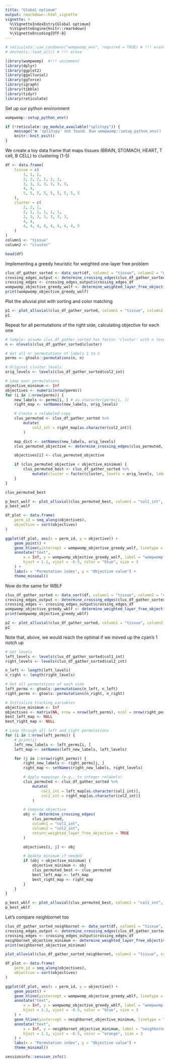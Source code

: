 ```yaml
---
title: "Global optimum"
output: rmarkdown::html_vignette
vignette: >
  %\VignetteIndexEntry{Global optimum}
  %\VignetteEngine{knitr::rmarkdown}
  %\VignetteEncoding{UTF-8}
---
```


```r
# reticulate::use_condaenv("wompwomp_env", required = TRUE) # !!! erase
# devtools::load_all() # !!! erase

library(wompwomp)  #!!! uncomment
library(dplyr)
library(ggplot2)
library(ggalluvial)
library(ggforce)
library(igraph)
library(tibble)
library(tidyr)
library(reticulate)
```

Set up our python environment
```r
wompwomp::setup_python_env()
```

```r
if (!reticulate::py_module_available("splitspy")) {
    message("❌ 'splitspy' not found. Run wompwomp::setup_python_env() and restart R.")
    knitr::knit_exit()
}
```

We create a toy data frame that maps tissues (BRAIN, STOMACH, HEART, T cell, B CELL) to clustering (1-5)
```r
df <- data.frame(
    tissue = c(
        1, 1, 1,
        2, 2, 2, 2, 2, 2,
        3, 3, 3, 3, 3, 3, 3,
        4, 4,
        5, 5, 5, 5, 5, 5, 5, 5, 5
    ),
    cluster = c(
        2, 2, 1,
        2, 1, 1, 1, 1, 1,
        2, 3, 3, 3, 3, 3, 3,
        4, 4,
        4, 4, 4, 4, 4, 4, 4, 4, 5
    )
)
column1 <- "tissue"
column2 <- "cluster"

head(df)
```

Implementing a greedy heuristic for weighted one-layer free problem
```r
clus_df_gather_sorted <- data_sort(df, column1 = "tissue", column2 = "cluster", sorting_algorithm = "greedy_WOLF", fixed_column = "tissue")
crossing_edges_output <- determine_crossing_edges(clus_df_gather_sorted, column1 = "col1_int", column2 = "col2_int")
crossing_edges <- crossing_edges_output$crossing_edges_df
wompwomp_objective_greedy_wolf <- determine_weighted_layer_free_objective(crossing_edges)
print(wompwomp_objective_greedy_wolf)
```

Plot the alluvial plot with sorting and color matching
```r
p1 <- plot_alluvial(clus_df_gather_sorted, column1 = "tissue", column2 = "cluster", column_weights = "value", sorting_algorithm = "greedy_WOLF", fixed_column = "tissue", color_bands = TRUE)
p1
```

Repeat for all permutations of the right side, calculating objective for each one
```r
# Sample: assume clus_df_gather_sorted has factor 'cluster' with n levels
n <- nlevels(clus_df_gather_sorted$cluster)

# Get all n! permutations of labels 1 to n
perms <- gtools::permutations(n, n)

# Original cluster levels
orig_levels <- levels(clus_df_gather_sorted$col2_int)

# Loop over permutations
objective_minimum <- Inf
objectives <- numeric(nrow(perms))
for (i in 1:nrow(perms)) {
    new_labels <- perms[i, ] # as.character(perms[i, ])
    right_map <- setNames(new_labels, orig_levels)

    # Create a relabeled copy
    clus_permuted <- clus_df_gather_sorted %>%
        mutate(
            col2_int = right_map[as.character(col2_int)]
        )

    map_dict <- setNames(new_labels, orig_levels)
    clus_permuted_objective <- determine_crossing_edges(clus_permuted, column1 = "col1_int", column2 = "col2_int", return_weighted_layer_free_objective = TRUE)

    objectives[i] <- clus_permuted_objective

    if (clus_permuted_objective < objective_minimum) {
        clus_permuted_best <- clus_df_gather_sorted %>%
            mutate(cluster = factor(cluster, levels = orig_levels, labels = new_labels))
    }
}
```

```r
clus_permuted_best
```


```r
p_best_wolf <- plot_alluvial(clus_permuted_best, column1 = "col1_int", column2 = "col2_int", column_weights = "value", sorting_algorithm = "None", color_bands = TRUE)
p_best_wolf
```


```r
df_plot <- data.frame(
    perm_id = seq_along(objectives),
    objective = sort(objectives)
)

ggplot(df_plot, aes(x = perm_id, y = objective)) +
    geom_point() +
    geom_hline(yintercept = wompwomp_objective_greedy_wolf, linetype = "dashed", color = "blue") +
    annotate("text",
        x = Inf, y = wompwomp_objective_greedy_wolf, label = "wompwomp objective",
        hjust = 1.1, vjust = -0.5, color = "blue", size = 3
    ) +
    labs(x = "Permutation index", y = "Objective value") +
    theme_minimal()
```

Now do the same for WBLF
```r
clus_df_gather_sorted <- data_sort(df, column1 = "tissue", column2 = "cluster", sorting_algorithm = "greedy_WBLF", random_initializations = 10)
crossing_edges_output <- determine_crossing_edges(clus_df_gather_sorted, column1 = "col1_int", column2 = "col2_int")
crossing_edges <- crossing_edges_output$crossing_edges_df
wompwomp_objective_greedy_wblf <- determine_weighted_layer_free_objective(crossing_edges)
print(wompwomp_objective_greedy_wblf)
```

```r
p2 <- plot_alluvial(clus_df_gather_sorted, column1 = "tissue", column2 = "cluster", column_weights = "value", sorting_algorithm = "greedy_WBLF", color_bands = TRUE)
p2
```

Note that, above, we would reach the optimal if we moved up the cyan's 1 notch up

```r
# Get levels
left_levels <- levels(clus_df_gather_sorted$col1_int)
right_levels <- levels(clus_df_gather_sorted$col2_int)

n_left <- length(left_levels)
n_right <- length(right_levels)

# Get all permutations of each side
left_perms <- gtools::permutations(n_left, n_left)
right_perms <- gtools::permutations(n_right, n_right)

# Initialize tracking variables
objective_minimum <- Inf
objectives <- matrix(NA, nrow = nrow(left_perms), ncol = nrow(right_perms))
best_left_map <- NULL
best_right_map <- NULL

# Loop through all left and right permutations
for (i in 1:nrow(left_perms)) {
    # print(i)
    left_new_labels <- left_perms[i, ]
    left_map <- setNames(left_new_labels, left_levels)

    for (j in 1:nrow(right_perms)) {
        right_new_labels <- right_perms[j, ]
        right_map <- setNames(right_new_labels, right_levels)

        # Apply mappings (e.g., to integer relabels)
        clus_permuted <- clus_df_gather_sorted %>%
            mutate(
                col1_int = left_map[as.character(col1_int)],
                col2_int = right_map[as.character(col2_int)]
            )

        # Compute objective
        obj <- determine_crossing_edges(
            clus_permuted,
            column1 = "col1_int",
            column2 = "col2_int",
            return_weighted_layer_free_objective = TRUE
        )

        objectives[i, j] <- obj

        # Update minimum if needed
        if (obj < objective_minimum) {
            objective_minimum <- obj
            clus_permuted_best <- clus_permuted
            best_left_map <- left_map
            best_right_map <- right_map
        }
    }
}
```

```r
p_best_wblf <- plot_alluvial(clus_permuted_best, column1 = "col1_int", column2 = "col2_int", column_weights = "value", sorting_algorithm = "None", color_bands = TRUE)
p_best_wblf
```

Let's compare neighbornet too
```r
clus_df_gather_sorted_neighbornet <- data_sort(df, column1 = "tissue", column2 = "cluster", sorting_algorithm = "neighbornet")
crossing_edges_output <- determine_crossing_edges(clus_df_gather_sorted_neighbornet, column1 = "col1_int", column2 = "col2_int")
crossing_edges <- crossing_edges_output$crossing_edges_df
neighbornet_objective_minimum <- determine_weighted_layer_free_objective(crossing_edges)
print(neighbornet_objective_minimum)

plot_alluvial(clus_df_gather_sorted_neighbornet, column1 = "tissue", column2 = "cluster", column_weights = "value", sorting_algorithm = "None", color_bands = TRUE)
```

```r
df_plot <- data.frame(
    perm_id = seq_along(objectives),
    objective = sort(objectives)
)

ggplot(df_plot, aes(x = perm_id, y = objective)) +
    geom_point() +
    geom_hline(yintercept = wompwomp_objective_greedy_wblf, linetype = "dashed", color = "blue") +
    annotate("text",
        x = Inf, y = wompwomp_objective_greedy_wblf, label = "wompwomp objective",
        hjust = 1.1, vjust = -0.5, color = "blue", size = 3
    ) +
    geom_hline(yintercept = neighbornet_objective_minimum, linetype = "dashed", color = "orange") +
    annotate("text",
        x = Inf, y = neighbornet_objective_minimum, label = "neighbornet objective",
        hjust = 1.1, vjust = -0.5, color = "orange", size = 3
    ) +
    labs(x = "Permutation index", y = "Objective value") +
    theme_minimal()
```

```r
sessioninfo::session_info()
```
